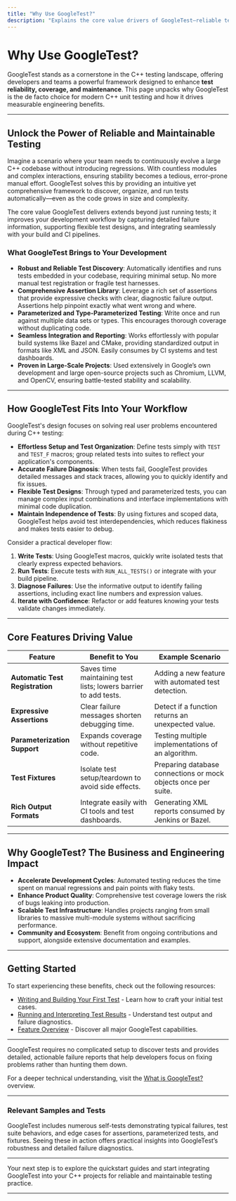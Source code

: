 ```yaml
---
title: "Why Use GoogleTest?"
description: "Explains the core value drivers of GoogleTest—reliable test discovery, a comprehensive assertion library, parameterized and type-parameterized testing, seamless integration, and a proven record in projects like Chromium, LLVM, and OpenCV. Clarifies the business and engineering benefits for individuals and teams."
---
```


# Why Use GoogleTest?

GoogleTest stands as a cornerstone in the C++ testing landscape, offering developers and teams a powerful framework designed to enhance **test reliability, coverage, and maintenance**. This page unpacks why GoogleTest is the de facto choice for modern C++ unit testing and how it drives measurable engineering benefits.

---

## Unlock the Power of Reliable and Maintainable Testing

Imagine a scenario where your team needs to continuously evolve a large C++ codebase without introducing regressions. With countless modules and complex interactions, ensuring stability becomes a tedious, error-prone manual effort. GoogleTest solves this by providing an intuitive yet comprehensive framework to discover, organize, and run tests automatically—even as the code grows in size and complexity.

The core value GoogleTest delivers extends beyond just running tests; it improves your development workflow by capturing detailed failure information, supporting flexible test designs, and integrating seamlessly with your build and CI pipelines.

### What GoogleTest Brings to Your Development

- **Robust and Reliable Test Discovery**: Automatically identifies and runs tests embedded in your codebase, requiring minimal setup. No more manual test registration or fragile test harnesses.
- **Comprehensive Assertion Library**: Leverage a rich set of assertions that provide expressive checks with clear, diagnostic failure output. Assertions help pinpoint exactly what went wrong and where.
- **Parameterized and Type-Parameterized Testing**: Write once and run against multiple data sets or types. This encourages thorough coverage without duplicating code.
- **Seamless Integration and Reporting**: Works effortlessly with popular build systems like Bazel and CMake, providing standardized output in formats like XML and JSON. Easily consumes by CI systems and test dashboards.
- **Proven in Large-Scale Projects**: Used extensively in Google’s own development and large open-source projects such as Chromium, LLVM, and OpenCV, ensuring battle-tested stability and scalability.

---

## How GoogleTest Fits Into Your Workflow

GoogleTest's design focuses on solving real user problems encountered during C++ testing:

- **Effortless Setup and Test Organization**: Define tests simply with `TEST` and `TEST_F` macros; group related tests into suites to reflect your application's components.
- **Accurate Failure Diagnosis**: When tests fail, GoogleTest provides detailed messages and stack traces, allowing you to quickly identify and fix issues.
- **Flexible Test Designs**: Through typed and parameterized tests, you can manage complex input combinations and interface implementations with minimal code duplication.
- **Maintain Independence of Tests**: By using fixtures and scoped data, GoogleTest helps avoid test interdependencies, which reduces flakiness and makes tests easier to debug.

Consider a practical developer flow:

1. **Write Tests**: Using GoogleTest macros, quickly write isolated tests that clearly express expected behaviors.
2. **Run Tests**: Execute tests with `RUN_ALL_TESTS()` or integrate with your build pipeline.
3. **Diagnose Failures**: Use the informative output to identify failing assertions, including exact line numbers and expression values.
4. **Iterate with Confidence**: Refactor or add features knowing your tests validate changes immediately.

---

## Core Features Driving Value

| Feature                          | Benefit to You                                            | Example Scenario                                 |
|---------------------------------|----------------------------------------------------------|-------------------------------------------------|
| **Automatic Test Registration** | Saves time maintaining test lists; lowers barrier to add tests. | Adding a new feature with automated test detection. |
| **Expressive Assertions**        | Clear failure messages shorten debugging time.           | Detect if a function returns an unexpected value. |
| **Parameterization Support**     | Expands coverage without repetitive code.                  | Testing multiple implementations of an algorithm. |
| **Test Fixtures**                | Isolate test setup/teardown to avoid side effects.         | Preparing database connections or mock objects once per suite. |
| **Rich Output Formats**           | Integrate easily with CI tools and test dashboards.        | Generating XML reports consumed by Jenkins or Bazel. |

---

## Why GoogleTest? The Business and Engineering Impact

- **Accelerate Development Cycles**: Automated testing reduces the time spent on manual regressions and pain points with flaky tests.
- **Enhance Product Quality**: Comprehensive test coverage lowers the risk of bugs leaking into production.
- **Scalable Test Infrastructure**: Handles projects ranging from small libraries to massive multi-module systems without sacrificing performance.
- **Community and Ecosystem**: Benefit from ongoing contributions and support, alongside extensive documentation and examples.

---

## Getting Started

To start experiencing these benefits, check out the following resources:

- [Writing and Building Your First Test](https://github.com/google/googletest/blob/main/docs/getting-started/first-steps/writing-first-test.md) - Learn how to craft your initial test cases.
- [Running and Interpreting Test Results](https://github.com/google/googletest/blob/main/docs/getting-started/first-steps/running-tests.md) - Understand test output and failure diagnostics.
- [Feature Overview](./feature-overview) - Discover all major GoogleTest capabilities.

---

<Note>
GoogleTest requires no complicated setup to discover tests and provides detailed, actionable failure reports that help developers focus on fixing problems rather than hunting them down.
</Note>

For a deeper technical understanding, visit the [What is GoogleTest?](./what-is-googletest) overview.

---

### Relevant Samples and Tests

GoogleTest includes numerous self-tests demonstrating typical failures, test suite behaviors, and edge cases for assertions, parameterized tests, and fixtures. Seeing these in action offers practical insights into GoogleTest’s robustness and detailed failure diagnostics.

---

Your next step is to explore the quickstart guides and start integrating GoogleTest into your C++ projects for reliable and maintainable testing practice.

---